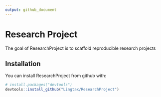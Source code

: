 ```yaml
---
output: github_document
---
```

# Research Project

The goal of ResearchProject is to scaffold reproducible research projects

## Installation

You can install ResearchProject from github with:

```r
# install.packages("devtools")
devtools::install_github("Lingtax/ResearchProject")
```
